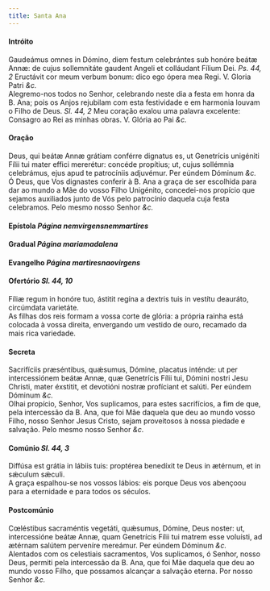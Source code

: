 ```yaml
---
title: Santa Ana
---
```



<h4 class="text-center">Intróito</h4>
<div class="container-fluid">
<div class="row">
<div class="col-6 dropcaps text-justify">
Gaudeámus omnes in Dómino, diem festum celebrántes sub honóre beátæ Annæ: de cujus sollemnitáte gaudent Angeli et colláudant Fílium Dei. <em>Ps. 44, 2</em> Eructávit cor meum verbum bonum: dico ego ópera mea Regi.
V. Gloria Patri <em>&c.</em>
</div>
<div class="col-6 dropcaps text-justify">
Alegremo-nos todos no Senhor, celebrando neste dia a festa em honra da B. Ana; pois os Anjos rejubilam com esta festividade e em harmonia louvam o Filho de Deus. <em>Sl. 44, 2</em> Meu coração exalou uma palavra excelente: Consagro ao Rei as minhas obras.
V. Glória ao Pai <em>&c.</em>
</div>
</div>
</div>

<h4 class="text-center">Oração</h4>
<div class="container-fluid">
<div class="row">
<div class="col-6 dropcaps text-justify">
Deus, qui beátæ Annæ grátiam conférre dignatus es, ut Genetrícis unigéniti Fílii tui mater effici mererétur: concéde propítius; ut, cujus sollémnia celebrámus, ejus apud te patrocíniis adjuvémur. Per eúndem Dóminum <em>&c.</em>
</div>
<div class="col-6 dropcaps text-justify">
Ó Deus, que Vos dignastes conferir à B. Ana a graça de ser escolhida para dar ao mundo a Mãe do vosso Filho Unigénito, concedei-nos propício que sejamos auxiliados junto de Vós pelo patrocínio daquela cuja festa celebramos. Pelo mesmo nosso Senhor <em>&c.</em>
</div>
</div>
</div>

<h4 class="text-center">Epístola <em>Página nemvirgensnemmartires</em></h4>

<h4 class="text-center">Gradual <em>Página mariamadalena</em></h4>

<h4 class="text-center">Evangelho <em>Página martiresnaovirgens</em></h4>

<h4 class="text-center">Ofertório <em>Sl. 44, 10</em></h4>
<div class="container-fluid">
<div class="row">
<div class="col-6 dropcaps text-justify">
Fíliæ regum in honóre tuo, ástitit regína a dextris tuis in vestítu deauráto, circúmdata varietáte.
</div>
<div class="col-6 dropcaps text-justify">
As filhas dos reis formam a vossa corte de glória: a própria rainha está colocada à vossa direita, envergando um vestido de ouro, recamado da mais rica variedade.
</div>
</div>
</div>

<h4 class="text-center">Secreta</h4>
<div class="container-fluid">
<div class="row">
<div class="col-6 dropcaps text-justify">
Sacrifíciis præséntibus, quǽsumus, Dómine, placatus inténde: ut per intercessiónem beátæ Annæ, quæ Genetrícis Fílii tui, Dómini nostri Jesu Christi, mater éxstitit, et devotióni nostræ profíciant et salúti. Per eúndem Dóminum <em>&c.</em>
</div>
<div class="col-6 dropcaps text-justify">
Olhai propício, Senhor, Vos suplicamos, para estes sacrifícios, a fim de que, pela intercessão da B. Ana, que foi Mãe daquela que deu ao mundo vosso Filho, nosso Senhor Jesus Cristo, sejam proveitosos à nossa piedade e salvação. Pelo mesmo nosso Senhor <em>&c.</em>
</div>
</div>
</div>

<h4 class="text-center">Comúnio <em>Sl. 44, 3</em></h4>
<div class="container-fluid">
<div class="row">
<div class="col-6 dropcaps text-justify">
Diffúsa est grátia in lábiis tuis: proptérea benedíxit te Deus in ætérnum, et in sǽculum sǽculi.
</div>
<div class="col-6 dropcaps text-justify">
A graça espalhou-se nos vossos lábios: eis porque Deus vos abençoou para a eternidade e para todos os séculos.
</div>
</div>
</div>

<h4 class="text-center">Postcomúnio</h4>
<div class="container-fluid">
<div class="row">
<div class="col-6 dropcaps text-justify">
Cœléstibus sacraméntis vegetáti, quǽsumus, Dómine, Deus noster: ut, intercessióne beátæ Annæ, quam Genetrícis Fílii tui matrem esse voluísti, ad ætérnam salútem perveníre mereámur. Per eúndem Dóminum <em>&c.</em>
</div>
<div class="col-6 dropcaps text-justify">
Alentados com os celestiais sacramentos, Vos suplicamos, ó Senhor, nosso Deus, permiti pela intercessão da B. Ana, que foi Mãe daquela que deu ao mundo vosso Filho, que possamos alcançar a salvação eterna. Por nosso Senhor <em>&c.</em>
</div>
</div>
</div>
